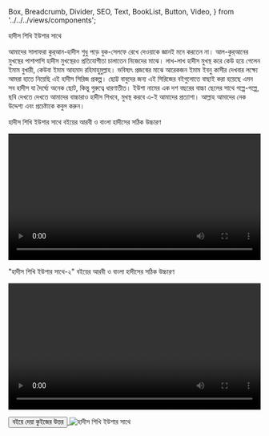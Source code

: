   Box,
  Breadcrumb,
  Divider,
  SEO,
  Text,
  BookList,
  Button,
  Video,
} from '../../../views/components';

<SEO pageTitle="হাদীস শিখি ইউশার সাথে" />
<Box maxWidth={960} margin="0 auto" padding={{ xs: 3, sm: 4 }}>

<Text variant="h2" textAlign="center">
  হাদীস শিখি ইউশার সাথে
</Text>
<Divider />
<Breadcrumb
  links={[
    { url: '/', name: 'নীড়পাতা' },
    { url: '/study-materials/', name: 'শিক্ষাপোকরণ' },
  ]}
/>
<Divider />

আমাদের সালাফরা কুর্‌আন-হাদীস শুধু পড়ে বুক-সেলফে রেখে দেওয়াকে জ্ঞানই মনে করতেন না। আল-কুর্‌আনের মুখস্থের পাশাপাশি হাদীস মুখস্থেরও প্রতিযোগীতা চালাতেন নিজেদের মাঝে। লাখ-লাখ হাদীস মুখস্থ করে কেউ হয়ে গেলেন ইমাম বুখারী, কেউবা ইমাম আহমাদ রহিমাহুমুল্লাহ। ভবিষ্যৎ প্রজন্মের মাঝে আরেকজন ইমাম ইবনু কাসীর দেখবার লক্ষ্যে আমরা হাতে নিয়েছি এই হাদীস সিরিজ প্রকল্প। ছোট্ট বাবুদের জন্য এই সিরিজের বইগুলোতে বাছাই করা হয়েছে এমন সব হাদীস যা দৈর্ঘ্যে অনেক ছোট, কিন্তু গুরুত্বে ধারণাতীত। ইউশা নামের এক দশ বছরের বাচ্চা ছেলের সাথে গল্পে-গল্পে, ছবি দেখতে দেখতে আমাদের বাচ্চারাও হাদীস শিখবে, মুখস্থ করবে এ-ই আমাদের প্রত্যাশা। আল্লাহ আমাদের নেক উদ্দেশ্য এবং প্রচেষ্টাকে কবুল করুন।

<Text variant="h3" mt={5}>
  হাদীস শিখি ইউশার সাথে বইয়ের আরবী ও বাংলা হাদীসের সঠিক উচ্চারণ
</Text>

<Video
  videoSrcURL="https://www.youtube.com/embed/ALAvfpkkTlw"
  videoTitle="হাদীস শিখি ইউশার সাথে বইয়ের আরবী ও বাংলা হাদীসের সঠিক উচ্চারণ"
  frameWidth="720px"
  frameHeight="504px"
  width="100%"
  mb={4}
  mt={4}
/>

<Text variant="h3" mt={5}>
  "হাদীস শিখি ইউশার সাথে-২" বইয়ের আরবী ও বাংলা হাদীসের সঠিক উচ্চারণ
</Text>

<Video
  videoSrcURL="https://www.youtube.com/embed/AipErzpJVAQ"
  videoTitle='"হাদীস শিখি ইউশার সাথে-২" বইয়ের আরবী ও বাংলা হাদীসের সঠিক উচ্চারণ'
  frameWidth="720px"
  frameHeight="504px"
  width="100%"
  mb={4}
  mt={4}
/>

<Box textAlign="center" mb={4}>

<a href="/study-materials/learning-hadith-with-yusha/quizes">
  <Button variant="primary">বইয়ে দেয়া কুইজের উত্তর</Button>
</a>

</Box>

<img src="/assets/images/book_mockup2.png" alt="হাদীস শিখি ইউশার সাথে" />

</Box>
